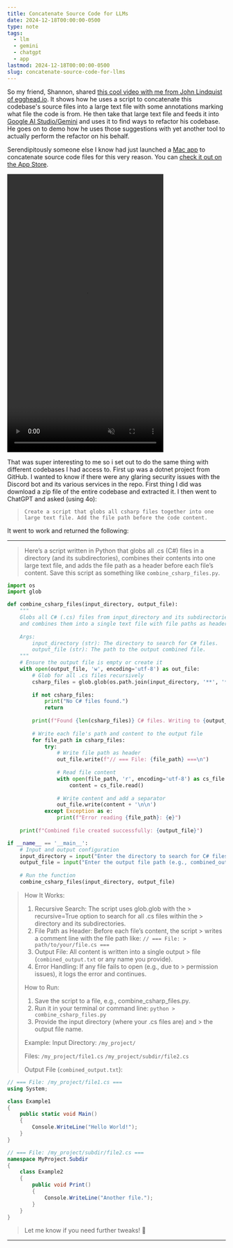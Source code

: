 ```yaml
---
title: Concatenate Source Code for LLMs
date: 2024-12-18T00:00:00-0500
type: note
tags:
  - llm
  - gemini
  - chatgpt
  - app 
lastmod: 2024-12-18T00:00:00-0500
slug: concatenate-source-code-for-llms
---
```


So my friend, Shannon, shared [this cool video with me from John Lindquist of egghead.io](https://egghead.io/use-gemini-2-0-to-create-agent-instructions-to-refactor-an-entire-codebase~qipyw). It shows how he uses a script to concatenate this codebase's source files into a large text file with some annotations marking what file the code is from. He then take that large text file and feeds it into [Google AI Studio/Gemini](https://aistudio.google.com/prompts/new_chat) and uses it to find ways to refactor his codebase. He goes on to demo how he uses those suggestions with yet another tool to actually perform the refactor on his behalf.

Serendipitously someone else I know had just launched a [Mac app](https://apps.apple.com/us/app/codedump/id6739455044?mt=12) to concatenate source code files for this very reason. You can [check it out on the App Store](https://apps.apple.com/us/app/codedump/id6739455044?mt=12).

<video src="/video/CodeDump.mp4" width="360px" height="640px" loop autoplay muted>
</video>

That was super interesting to me so i set out to do the same thing with different codebases I had access to. First up was a dotnet project from GitHub. I wanted to know if there were any glaring security issues with the Discord bot and its various services in the repo. First thing I did was download a zip file of the entire codebase and extracted it. I then went to ChatGPT and asked (using 4o):

> `Create a script that globs all csharp files together into one large text file. Add the file path before the code content.`
 
It went to work and returned the following:

---

> Here’s a script written in Python that globs all .cs (C#) files in a directory (and its subdirectories), combines their contents into one large text file, and adds the file path as a header before each file’s content.
> Save this script as something like `combine_csharp_files.py`.

```python
import os
import glob

def combine_csharp_files(input_directory, output_file):
    """
    Globs all C# (.cs) files from input_directory and its subdirectories,
    and combines them into a single text file with file paths as headers.
    
    Args:
        input_directory (str): The directory to search for C# files.
        output_file (str): The path to the output combined file.
    """
    # Ensure the output file is empty or create it
    with open(output_file, 'w', encoding='utf-8') as out_file:
        # Glob for all .cs files recursively
        csharp_files = glob.glob(os.path.join(input_directory, '**', '*.cs'), recursive=True)
        
        if not csharp_files:
            print("No C# files found.")
            return
        
        print(f"Found {len(csharp_files)} C# files. Writing to {output_file}...")
        
        # Write each file's path and content to the output file
        for file_path in csharp_files:
            try:
                # Write file path as header
                out_file.write(f"// === File: {file_path} ===\n")
                
                # Read file content
                with open(file_path, 'r', encoding='utf-8') as cs_file:
                    content = cs_file.read()
                
                # Write content and add a separator
                out_file.write(content + '\n\n')
            except Exception as e:
                print(f"Error reading {file_path}: {e}")
        
    print(f"Combined file created successfully: {output_file}")

if __name__ == '__main__':
    # Input and output configuration
    input_directory = input("Enter the directory to search for C# files: ").strip()
    output_file = input("Enter the output file path (e.g., combined_output.txt): ").strip()
    
    # Run the function
    combine_csharp_files(input_directory, output_file)
```

> How It Works:
> 
> 1. Recursive Search: The script uses glob.glob with the > recursive=True option to search for all .cs files within the > directory and its subdirectories.
> 2. File Path as Header: Before each file’s content, the script > writes a comment line with the file path like: `// === File: > path/to/your/file.cs ===`
> 3. Output File: All content is written into a single output > file (`combined_output.txt` or any name you provide).
> 4. Error Handling: If any file fails to open (e.g., due to > permission issues), it logs the error and continues.
> 
> How to Run:
> 
> 1.	Save the script to a file, e.g., combine_csharp_files.py.
> 2.	Run it in your terminal or command line: `python > combine_csharp_files.py`
> 3.	Provide the input directory (where your .cs files are) and > the output file name.
> 
>   Example:
>   Input Directory:  `/my_project/`
> 
>   Files:
>     `/my_project/file1.cs`
>     `/my_project/subdir/file2.cs`
> 
>   Output File (`combined_output.txt`):

```csharp
// === File: /my_project/file1.cs ===
using System;

class Example1
{
    public static void Main()
    {
        Console.WriteLine("Hello World!");
    }
}

// === File: /my_project/subdir/file2.cs ===
namespace MyProject.Subdir
{
    class Example2
    {
        public void Print()
        {
            Console.WriteLine("Another file.");
        }
    }
}
```

> Let me know if you need further tweaks! 🚀

---

